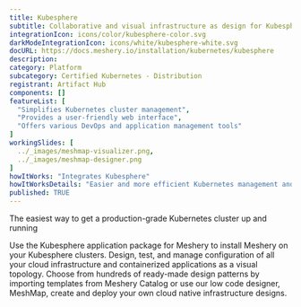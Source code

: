```yaml
---
title: Kubesphere
subtitle: Collaborative and visual infrastructure as design for Kubesphere
integrationIcon: icons/color/kubesphere-color.svg
darkModeIntegrationIcon: icons/white/kubesphere-white.svg
docURL: https://docs.meshery.io/installation/kubernetes/kubesphere
description: 
category: Platform
subcategory: Certified Kubernetes - Distribution
registrant: Artifact Hub
components: []
featureList: [
  "Simplifies Kubernetes cluster management",
  "Provides a user-friendly web interface",
  "Offers various DevOps and application management tools"
]
workingSlides: [
  ../_images/meshmap-visualizer.png,
  ../_images/meshmap-designer.png
]
howItWorks: "Integrates Kubesphere"
howItWorksDetails: "Easier and more efficient Kubernetes management and application delivery"
published: TRUE
---
```

<p>
The easiest way to get a production-grade Kubernetes cluster up and running
</p>
<p>
    Use the Kubesphere application package for Meshery to install Meshery on your Kubesphere clusters. Design, test, and manage configuration of all your cloud infrastructure and containerized applications as a visual topology. Choose from hundreds of ready-made design patterns by importing templates from Meshery Catalog or use our low code designer, MeshMap, create and deploy your own cloud native infrastructure designs.
</p>
